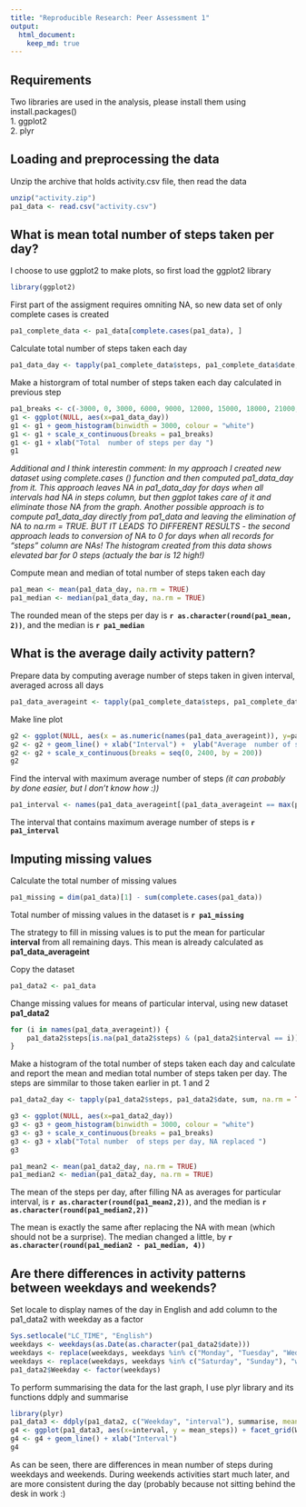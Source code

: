 ```yaml
---
title: "Reproducible Research: Peer Assessment 1"
output: 
  html_document:
    keep_md: true
---
```

## Requirements

Two libraries are used in the analysis, please install them using install.packages()  
1. ggplot2  
2. plyr  

## Loading and preprocessing the data

Unzip the archive that holds activity.csv file, then read the data
```r
unzip("activity.zip")
pa1_data <- read.csv("activity.csv")
```

## What is mean total number of steps taken per day?

I choose to use ggplot2 to make plots, so first load the ggplot2 library
```r
library(ggplot2)
```

First part of the assigment requires omniting NA, so new data set of only complete cases is created
```r
pa1_complete_data <- pa1_data[complete.cases(pa1_data), ]
```

Calculate total number of steps taken each day
```r
pa1_data_day <- tapply(pa1_complete_data$steps, pa1_complete_data$date, sum,  na.rm = TRUE)
```

Make a historgram of total number of steps taken each day calculated in previous step
```r
pa1_breaks <- c(-3000, 0, 3000, 6000, 9000, 12000, 15000, 18000, 21000, 24000, 27000)
g1 <- ggplot(NULL, aes(x=pa1_data_day))
g1 <- g1 + geom_histogram(binwidth = 3000, colour = "white")
g1 <- g1 + scale_x_continuous(breaks = pa1_breaks)
g1 <- g1 + xlab("Total  number of steps per day ")
g1
```

*Additional and I think interestin comment: In my approach I created new dataset using complete.cases () function and then computed pa1_data_day from it. This approach leaves NA in pa1_data_day for days when all intervals had NA in steps column, but then ggplot takes care of it and eliminate those NA from the graph. Another possible approach is to compute pa1_data_day directly from pa1_data and leaving the elimination of NA to na.rm = TRUE. BUT IT LEADS TO DIFFERENT RESULTS - the second approach leads to conversion of NA to 0 for days when all records for "steps" column are NAs! The histogram created from this data shows elevated bar for 0 steps (actualy the bar is 12 high!)*

Compute mean and median of total number of steps taken each day
```r
pa1_mean <- mean(pa1_data_day, na.rm = TRUE)
pa1_median <- median(pa1_data_day, na.rm = TRUE)
```

The rounded mean of the steps per day is **`r as.character(round(pa1_mean, 2))`**, and the median is **`r pa1_median`** 

## What is the average daily activity pattern?
Prepare data by computing average number of steps taken in given interval, averaged across all days
```r
pa1_data_averageint <- tapply(pa1_complete_data$steps, pa1_complete_data$interval,  mean, na.rm = TRUE)
```

Make line plot
```r
g2 <- ggplot(NULL, aes(x = as.numeric(names(pa1_data_averageint)), y=pa1_data_averageint,))
g2 <- g2 + geom_line() + xlab("Interval") +  ylab("Average  number of steps")
g2 <- g2 + scale_x_continuous(breaks = seq(0, 2400, by = 200))
g2
```

Find the interval with maximum average number of steps 
*(it can probably by done easier, but I don't know how :))*
```r
pa1_interval <- names(pa1_data_averageint[(pa1_data_averageint == max(pa1_data_averageint))])

```
The interval that contains maximum average number of steps is **`r pa1_interval`**

## Imputing missing values

Calculate the total number of missing values
```r
pa1_missing = dim(pa1_data)[1] - sum(complete.cases(pa1_data))
```
Total number of missing values in the dataset is **`r pa1_missing`**

The strategy to fill in missing values is to put the mean for particular **interval** from all remaining days. This mean is already calculated as **pa1_data_averageint**

Copy the dataset
```r
pa1_data2 <- pa1_data
```

Change missing values for means of particular interval, using new dataset **pa1_data2**
```r
for (i in names(pa1_data_averageint)) {
    pa1_data2$steps[is.na(pa1_data2$steps) & (pa1_data2$interval == i)]  <- pa1_data_averageint[i]
}
```

Make a histogram of the total number of steps taken each day and calculate and report the mean and median total number of steps taken per day. The steps are simmilar to those taken earlier in pt. 1 and 2
```r
pa1_data2_day <- tapply(pa1_data2$steps, pa1_data2$date, sum, na.rm = TRUE)

g3 <- ggplot(NULL, aes(x=pa1_data2_day))
g3 <- g3 + geom_histogram(binwidth = 3000, colour = "white")
g3 <- g3 + scale_x_continuous(breaks = pa1_breaks)
g3 <- g3 + xlab("Total number  of steps per day, NA replaced ")
g3

pa1_mean2 <- mean(pa1_data2_day, na.rm = TRUE)
pa1_median2 <- median(pa1_data2_day, na.rm = TRUE)
```

The mean of the steps per day, after filling NA as averages for particular interval, is **`r as.character(round(pa1_mean2,2))`**, and the median is **`r as.character(round(pa1_median2,2))`**

The mean is exactly the same after replacing the NA with mean (which should not be a surprise). The median changed a little, by **`r as.character(round(pa1_median2 - pa1_median, 4))`**

## Are there differences in activity patterns between weekdays and weekends?
Set locale to display names of the day in English and add column to the pa1_data2 with weekday as a factor 

```r
Sys.setlocale("LC_TIME", "English")
weekdays <- weekdays(as.Date(as.character(pa1_data2$date)))
weekdays <- replace(weekdays, weekdays %in% c("Monday", "Tuesday", "Wednesday", "Thursday", "Friday"), "weekday")
weekdays <- replace(weekdays, weekdays %in% c("Saturday", "Sunday"), "weekend")
pa1_data2$Weekday <- factor(weekdays)
```

To perform summarising the data for the last graph, I use plyr library and its functions ddply and summarise

```r
library(plyr)
pa1_data3 <- ddply(pa1_data2, c("Weekday", "interval"), summarise, mean_steps = mean(steps))
g4 <- ggplot(pa1_data3, aes(x=interval, y = mean_steps)) + facet_grid(Weekday~.)
g4 <- g4 + geom_line() + xlab("Interval")
g4
```

As can be seen, there are differences in mean number of steps during weekdays and weekends. During weekends activities start much later, and are more consistent during the day (probably because not sitting behind the desk in work :)
